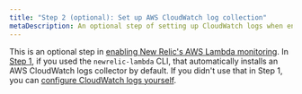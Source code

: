 ```yaml
---
title: "Step 2 (optional): Set up AWS CloudWatch log collection"
metaDescription: An optional step of setting up CloudWatch logs when enabling New Relic's AWS Lambda monitoring.
---
```


This is an optional step in [enabling New Relic's AWS Lambda monitoring](/docs/serverless-function-monitoring/aws-lambda-monitoring/enable-lambda-monitoring/enable-aws-lambda-monitoring). In [Step 1](/docs/serverless-function-monitoring/aws-lambda-monitoring/enable-lambda-monitoring/account-linking), if you used the `newrelic-lambda` CLI, that automatically installs an AWS CloudWatch logs collector by default. If you didn't use that in Step 1, you can [configure CloudWatch logs yourself](/docs/logs/enable-log-management-new-relic/enable-log-monitoring-new-relic/aws-lambda-sending-cloudwatch-logs).
